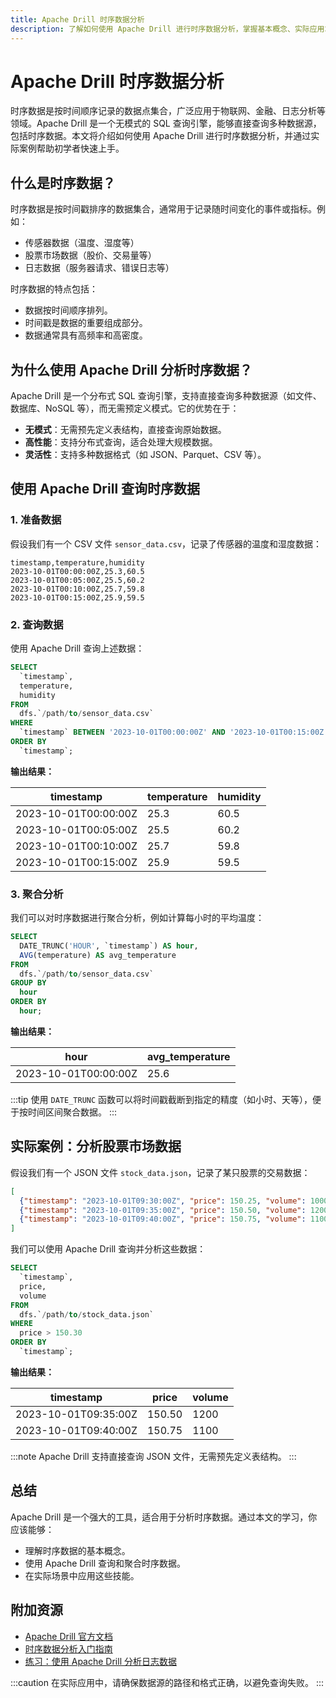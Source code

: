 ```yaml
---
title: Apache Drill 时序数据分析
description: 了解如何使用 Apache Drill 进行时序数据分析，掌握基本概念、实际应用场景以及代码示例。
---
```


# Apache Drill 时序数据分析

时序数据是按时间顺序记录的数据点集合，广泛应用于物联网、金融、日志分析等领域。Apache Drill 是一个无模式的 SQL 查询引擎，能够直接查询多种数据源，包括时序数据。本文将介绍如何使用 Apache Drill 进行时序数据分析，并通过实际案例帮助初学者快速上手。

## 什么是时序数据？

时序数据是按时间戳排序的数据集合，通常用于记录随时间变化的事件或指标。例如：

- 传感器数据（温度、湿度等）
- 股票市场数据（股价、交易量等）
- 日志数据（服务器请求、错误日志等）

时序数据的特点包括：
- 数据按时间顺序排列。
- 时间戳是数据的重要组成部分。
- 数据通常具有高频率和高密度。

## 为什么使用 Apache Drill 分析时序数据？

Apache Drill 是一个分布式 SQL 查询引擎，支持直接查询多种数据源（如文件、数据库、NoSQL 等），而无需预定义模式。它的优势在于：
- **无模式**：无需预先定义表结构，直接查询原始数据。
- **高性能**：支持分布式查询，适合处理大规模数据。
- **灵活性**：支持多种数据格式（如 JSON、Parquet、CSV 等）。

## 使用 Apache Drill 查询时序数据

### 1. 准备数据

假设我们有一个 CSV 文件 `sensor_data.csv`，记录了传感器的温度和湿度数据：

```csv
timestamp,temperature,humidity
2023-10-01T00:00:00Z,25.3,60.5
2023-10-01T00:05:00Z,25.5,60.2
2023-10-01T00:10:00Z,25.7,59.8
2023-10-01T00:15:00Z,25.9,59.5
```

### 2. 查询数据

使用 Apache Drill 查询上述数据：

```sql
SELECT
  `timestamp`,
  temperature,
  humidity
FROM
  dfs.`/path/to/sensor_data.csv`
WHERE
  `timestamp` BETWEEN '2023-10-01T00:00:00Z' AND '2023-10-01T00:15:00Z'
ORDER BY
  `timestamp`;
```

**输出结果：**

| timestamp           | temperature | humidity |
|---------------------|-------------|----------|
| 2023-10-01T00:00:00Z| 25.3        | 60.5     |
| 2023-10-01T00:05:00Z| 25.5        | 60.2     |
| 2023-10-01T00:10:00Z| 25.7        | 59.8     |
| 2023-10-01T00:15:00Z| 25.9        | 59.5     |

### 3. 聚合分析

我们可以对时序数据进行聚合分析，例如计算每小时的平均温度：

```sql
SELECT
  DATE_TRUNC('HOUR', `timestamp`) AS hour,
  AVG(temperature) AS avg_temperature
FROM
  dfs.`/path/to/sensor_data.csv`
GROUP BY
  hour
ORDER BY
  hour;
```

**输出结果：**

| hour                | avg_temperature |
|---------------------|-----------------|
| 2023-10-01T00:00:00Z| 25.6            |

:::tip
使用 `DATE_TRUNC` 函数可以将时间戳截断到指定的精度（如小时、天等），便于按时间区间聚合数据。
:::

## 实际案例：分析股票市场数据

假设我们有一个 JSON 文件 `stock_data.json`，记录了某只股票的交易数据：

```json
[
  {"timestamp": "2023-10-01T09:30:00Z", "price": 150.25, "volume": 1000},
  {"timestamp": "2023-10-01T09:35:00Z", "price": 150.50, "volume": 1200},
  {"timestamp": "2023-10-01T09:40:00Z", "price": 150.75, "volume": 1100}
]
```

我们可以使用 Apache Drill 查询并分析这些数据：

```sql
SELECT
  `timestamp`,
  price,
  volume
FROM
  dfs.`/path/to/stock_data.json`
WHERE
  price > 150.30
ORDER BY
  `timestamp`;
```

**输出结果：**

| timestamp           | price  | volume |
|---------------------|--------|--------|
| 2023-10-01T09:35:00Z| 150.50 | 1200   |
| 2023-10-01T09:40:00Z| 150.75 | 1100   |

:::note
Apache Drill 支持直接查询 JSON 文件，无需预先定义表结构。
:::

## 总结

Apache Drill 是一个强大的工具，适合用于分析时序数据。通过本文的学习，你应该能够：
- 理解时序数据的基本概念。
- 使用 Apache Drill 查询和聚合时序数据。
- 在实际场景中应用这些技能。

## 附加资源

- [Apache Drill 官方文档](https://drill.apache.org/docs/)
- [时序数据分析入门指南](https://www.example.com/timeseries-guide)
- [练习：使用 Apache Drill 分析日志数据](https://www.example.com/drill-exercises)

:::caution
在实际应用中，请确保数据源的路径和格式正确，以避免查询失败。
:::